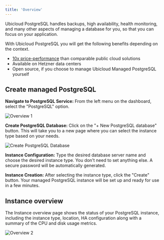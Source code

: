 ```yaml
---
title: 'Overview'
---
```


Ubicloud PostgreSQL handles backups, high availability,
health monitoring, and many other aspects of managing a database for you, so
that you can focus on your application.

With Ubicloud PostgreSQL you will get the following benefits depending on the context.
- [10x price-performance](https://www.ubicloud.com/blog/time-to-rethink-postgresql-storage) than comparable public cloud solutions
- Available on Hetzner data centers
- Open source, if you choose to manage Ubicloud Managed PostgreSQL yourself

## Create managed PostgreSQL

**Navigate to PostgreSQL Service:** From the left menu on the dashboard, select the "PostgreSQL" option.

![Overview 1](/managed-postgresql/overview-1-screenshot.png)

**Create PostgreSQL Database:** Click on the "+ New PostgreSQL database" button. This will take you to a new page where you can select the instance type based on your needs.

![Create PostgreSQL Database](/managed-postgresql/create-screenshot.png)

**Instance Configuration:** Type the desired database server name and choose the desired instance type. You don't need to set anything else. A secure password will be automatically generated.

**Instance Creation:** After selecting the instance type, click the "Create" button. Your managed PostgreSQL instance will be set up and ready for use in a few minutes.

## Instance overview

The Instance overview page shows the status of your PostgreSQL instance,
including the instance type, location, HA configuration along with a summary of
the CPU and disk usage metrics.

![Overview 2](/managed-postgresql/overview-2-screenshot.png)
